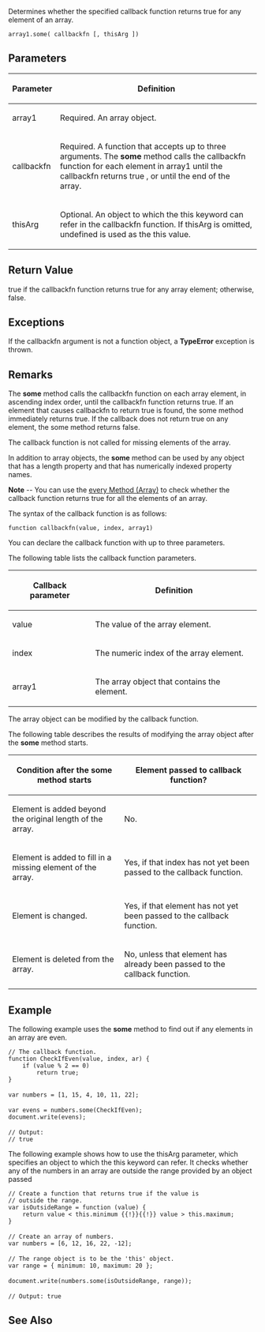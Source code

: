 Determines whether the specified callback function returns true for any element of an array.

 array1.some( callbackfn [, thisArg ])
==Parameters==
{| class='wikitable'
|-
! Parameter
! Definition
|-
| array1
| Required. An array object.
|-
| callbackfn
| Required. A function that accepts up to three arguments. The '''some''' method calls the callbackfn function for each element in array1 until the callbackfn returns true , or until the end of the array.
|-
| thisArg
| Optional. An object to which the this keyword can refer in the callbackfn function. If thisArg is omitted, undefined is used as the this value.
|}

==Return Value==
true if the callbackfn function returns true for any array element; otherwise, false.


==Exceptions==
If the callbackfn argument is not a function object, a '''TypeError''' exception is thrown.


==Remarks==
The '''some''' method calls the callbackfn function on each array element, in ascending index order, until the callbackfn function returns true. If an element that causes callbackfn to return true is found, the some method immediately returns true. If the callback does not return true on any element, the some method returns false.

The callback function is not called for missing elements of the array.

In addition to array objects, the '''some''' method can be used by any object that has a length property and that has numerically indexed property names.

'''Note''' -- You can use the [[javascript/Array/every|every Method (Array)]] to check whether the callback function returns true for all the elements of an array.

The syntax of the callback function is as follows:

<code>function callbackfn(value, index, array1)</code>

You can declare the callback function with up to three parameters.

The following table lists the callback function parameters.

{| class='wikitable'
|-
! Callback parameter
! Definition
|-
| value
| The value of the array element.
|-
| index
| The numeric index of the array element.
|-
| array1
| The array object that contains the element.
|}
The array object can be modified by the callback function.

The following table describes the results of modifying the array object after the '''some''' method starts.

{| class='wikitable'
|-
! Condition after the '''some''' method starts
! Element passed to callback function?
|-
| Element is added beyond the original length of the array.
| No.
|-
| Element is added to fill in a missing element of the array.
| Yes, if that index has not yet been passed to the callback function.
|-
| Element is changed.
| Yes, if that element has not yet been passed to the callback function.
|-
| Element is deleted from the array.
| No, unless that element has already been passed to the callback function.
|}

==Example==
The following example uses the '''some''' method to find out if any elements in an array are even.

 // The callback function.
 function CheckIfEven(value, index, ar) {
     if (value % 2 == 0)
         return true;
 }
 
 var numbers = [1, 15, 4, 10, 11, 22];
 
 var evens = numbers.some(CheckIfEven);
 document.write(evens);
 
 // Output:
 // true
The following example shows how to use the thisArg parameter, which specifies an object to which the this keyword can refer. It checks whether any of the numbers in an array are outside the range provided by an object passed

 // Create a function that returns true if the value is 
 // outside the range.
 var isOutsideRange = function (value) {
     return value &lt; this.minimum {{!}}{{!}} value &gt; this.maximum;
 }
 
 // Create an array of numbers.
 var numbers = [6, 12, 16, 22, -12];
 
 // The range object is to be the 'this' object.
 var range = { minimum: 10, maximum: 20 };
 
 document.write(numbers.some(isOutsideRange, range));
 
 // Output: true

==See Also==

              

              

              

